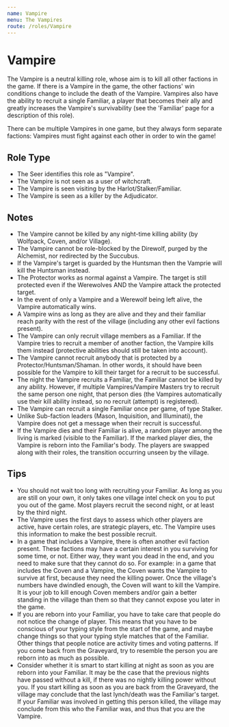 ```yaml
---
name: Vampire
menu: The Vampires
route: /roles/Vampire
---
```


# Vampire

The Vampire is a neutral killing role, whose aim is to kill all other factions in the game. If there is a Vampire in the game, the other factions' win conditions change to include the death of the Vampire. Vampires also have the ability to recruit a single Familiar, a player that becomes their ally and greatly increases the Vampire's survivability (see the 'Familiar' page for a description of this role).

There can be multiple Vampires in one game, but they always form separate factions: Vampires must fight against each other in order to win the game!

## Role Type

- The Seer identifies this role as "Vampire".
- The Vampire is not seen as a user of witchcraft.
- The Vampire is seen visiting by the Harlot/Stalker/Familiar.
- The Vampire is seen as a killer by the Adjudicator.

## Notes

- The Vampire cannot be killed by any night-time killing ability (by Wolfpack, Coven, and/or Village).
- The Vampire cannot be role-blocked by the Direwolf, purged by the Alchemist, nor redirected by the Succubus.
- If the Vampire's target is guarded by the Huntsman then the Vamprie will kill the Huntsman instead.
- The Protector works as normal against a Vampire. The target is still protected even if the Werewolves AND the Vampire attack the protected target.
- In the event of only a Vampire and a Werewolf being left alive, the Vampire automatically wins.
- A Vampire wins as long as they are alive and they and their familiar reach parity with the rest of the village (including any other evil factions present).
- The Vampire can only recruit village members as a Familiar. If the Vampire tries to recruit a member of another faction, the Vampire kills them instead (protective abilities should still be taken into account).
- The Vampire cannot recruit anybody that is protected by a Protector/Huntsman/Shaman. In other words, it should have been possible for the Vampire to kill their target for a recruit to be successful.
- The night the Vampire recruits a Familiar, the Familiar cannot be killed by any ability. However, if multiple Vampires/Vampire Masters try to recruit the same person one night, that person dies (the Vampires automatically use their kill ability instead, so no recruit (attempt) is registered).
- The Vampire can recruit a single Familiar once per game, of type Stalker.
- Unlike Sub-faction leaders (Mason, Inquisition, and Illuminati), the Vampire does not get a message when their recruit is successful.
- If the Vampire dies and their Familiar is alive, a random player among the living is marked (visible to the Familiar). If the marked player dies, the Vampire is reborn into the Familiar's body. The players are swapped along with their roles, the transition occurring unseen by the village.

## Tips

- You should not wait too long with recruiting your Familiar. As long as you are still on your own, it only takes one village intel check on you to put you out of the game. Most players recruit the second night, or at least by the third night.
- The Vampire uses the first days to assess which other players are active, have certain roles, are strategic players, etc. The Vampire uses this information to make the best possible recruit.
- In a game that includes a Vampire, there is often another evil faction present. These factions may have a certain interest in you surviving for some time, or not. Either way, they want you dead in the end, and you need to make sure that they cannot do so. For example: in a game that includes the Coven and a Vampire, the Coven wants the Vampire to survive at first, because they need the killing power. Once the village's numbers have dwindled enough, the Coven will want to kill the Vampire. It is your job to kill enough Coven members and/or gain a better standing in the village than them so that they cannot expose you later in the game.
- If you are reborn into your Familiar, you have to take care that people do not notice the change of player. This means that you have to be conscious of your typing style from the start of the game, and maybe change things so that your typing style matches that of the Familiar. Other things that people notice are activity times and voting patterns. If you come back from the Graveyard, try to resemble the person you are reborn into as much as possible.
- Consider whether it is smart to start killing at night as soon as you are reborn into your Familiar. It may be the case that the previous nights have passed without a kill, if there was no nightly killing power without you. If you start killing as soon as you are back from the Graveyard, the village may conclude that the last lynch/death was the Familiar's target. If your Familiar was involved in getting this person killed, the village may conclude from this who the Familiar was, and thus that you are the Vampire.
